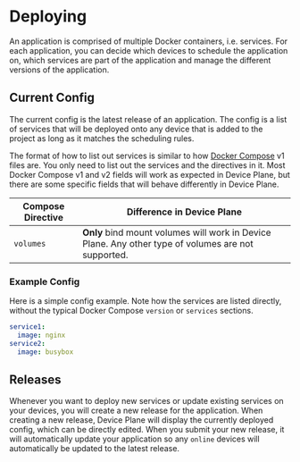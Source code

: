 
<Docs title="Deploying">

# Deploying

An application is comprised of multiple Docker containers, i.e. services. For each application, you can decide which devices to schedule the application on, which services are part of the application and manage the different versions of the application.

## Current Config

The current config is the latest release of an application. The config is a list of services that will be deployed onto any device that is added to the project as long as it matches the scheduling rules.

The format of how to list out services is similar to how [Docker Compose]() v1 files are. You only need to list out the services and the directives in it. Most Docker Compose v1 and v2 fields will work as expected in Device Plane, but there are some specific fields that will behave differently in Device Plane.

| Compose Directive | Difference in Device Plane                                                                          |
| ----------------- | --------------------------------------------------------------------------------------------------- |
| `volumes`         | **Only** bind mount volumes will work in Device Plane. Any other type of volumes are not supported. |

### Example Config

Here is a simple config example. Note how the services are listed directly, without the typical Docker Compose `version` or `services` sections.

```yaml
service1:
  image: nginx
service2:
  image: busybox
```

## Releases

Whenever you want to deploy new services or update existing services on your devices, you will create a new release for the application. When creating a new release, Device Plane will display the currently deployed config, which can be directly edited. When you submit your new release, it will automatically update your application so any `online` devices will automatically be updated to the latest release.

</Docs>
